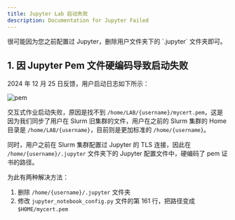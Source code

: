 ```yaml
---
title: Jupyter Lab 启动失败
description: Documentation for Jupyter Failed
---
```


<Callout title="TL;DR">
  很可能因为您之前配置过 Jupyter，删除用户文件夹下的 `.jupyter` 文件夹即可。
</Callout>

## 1. 因 Jupyter Pem 文件硬编码导致启动失败

2024 年 12 月 25 日反馈，用户启动日志如下所示：

![pem](./img/pem.webp)

交互式作业启动失败，原因是找不到 `/home/LAB/{username}/mycert.pem`，这是因为我们同步了用户在 Slurm 旧集群的文件，用户在之前的 Slurm 集群的 Home 目录是 `/home/LAB/{username}`，目前则是更加标准的 `/home/{username}`。

同时，用户之前在 Slurm 集群配置过 Jupyter 的 TLS 连接，因此在 `/home/{username}/.jupyter` 文件夹下的 Jupyter 配置文件中，硬编码了 pem 证书的路径。

为此有两种解决方法：

1. 删除 `/home/{username}/.jupyter` 文件夹
2. 修改 `jupyter_notebook_config.py` 文件的第 161 行，把路径变成 `$HOME/mycert.pem`
